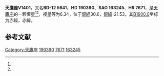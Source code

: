 {{Starbox begin
| name = 天鷹座V1401
}}
{{Starbox observe
| epoch = [[J2000.0|J2000.0]]
| constell = [[天鷹座|天鷹座]]<ref name=SIMBAD>{{cite web
 | url=http://simbad.u-strasbg.fr/simbad/sim-id?Ident=HR+7671
 | title=Pulsating variable Star
 | publisher=Centre de Données astronomiques de Strasbourg
 | work=SIMBAD
 | accessdate=2012-07-13
 | archive-date=2016-03-18
 | archive-url=https://web.archive.org/web/20160318164921/http://simbad.u-strasbg.fr/simbad/sim-id?Ident=HR+7671
 | dead-url=no
 }}</ref><ref name=DATA>{{cite web
 | url=http://vizier.u-strasbg.fr/viz-bin/VizieR-5?-out.add=.&-source=5050&-corr=PK=HR&-out.max=9999&HR=7671
 | title=VizieR Detailed Page
 | accessdate=2012-07-13
 | archive-date=2016-03-04
 | archive-url=https://web.archive.org/web/20160304212149/http://vizier.u-strasbg.fr/viz-bin/VizieR-5?-out.add=.&-source=5050&-corr=PK=HR&-out.max=9999&HR=7671
 | dead-url=no
 }}</ref>
| 星官 = 
| ra = {{RA|20|5|5.4}}<ref name=SIMBAD /><ref name=DATA />
| dec = {{DEC|-11|35|58}}<ref name=SIMBAD /><ref name=DATA />
| appmag_v = 6.34<ref name=SIMBAD /><ref name=DATA />
}}
{{Starbox character
| class = F1III<ref name=SIMBAD /><ref name=DATA />
| b-v = 0.52<ref name=SIMBAD /><ref name=DATA />
| u-b = <ref name=SIMBAD /><ref name=DATA />
| r-i = <ref name=SIMBAD /><ref name=DATA />
| variable = 
}}
{{Starbox astrometry
| radial_v = 
| prop_mo_ra = -12
| parallax = 
| p_error = 
}}
{{Starbox catalog
| names =BD-12 5641，[[SAO星表|SAO]] 163245，[[HD星表|HD]] 190390，[[HR星表|HR]] 7671}}
{{Starbox reference |Simbad=HR+7671}}
{{Starbox end}}

'''天鷹座V1401'''，又名'''BD-12 5641'''，'''HD 190390'''、'''SAO 163245'''、'''HR 7671'''，是[[天鷹座|天鷹座]]的一颗恒星<ref name=SIMBAD /><ref name=DATA />，视星等为6.34，位于[[銀道座標系|銀經]]30.6，[[銀道座標系|銀緯]]-21.53，其[[B1900.0|B1900.0]]坐标为赤經{{RA|19|59|34.1}}，赤緯{{DEC|-11|-21.53|56}}。

== 参考文献 ==
{{reflist}}

{{star-stub}}

{{天鷹座恒星}}
[[Category:天鷹座|Category:天鷹座]]
[[Category:HD和HDE天體|190390]]
[[Category:HR天體|7671]]
[[Category:SAO天體|163245]]